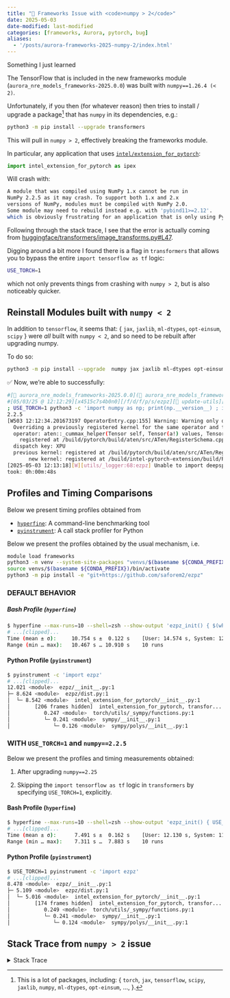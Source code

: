 ```yaml
---
title: "🚧 Frameworks Issue with <code>numpy > 2</code>"
date: 2025-05-03
date-modified: last-modified
categories: [frameworks, Aurora, pytorch, bug]
aliases:
  - '/posts/aurora-frameworks-2025-numpy-2/index.html'
---
```


Something I just learned

The TensorFlow that is included in the new frameworks module
(`aurora_nre_models_frameworks-2025.0.0`) was built with `numpy==1.26.4 (< 2)`.

Unfortunately, if you then (for whatever reason) then tries to 
install / upgrade a package[^a-lot] that has `numpy` in its dependencies, e.g.:

```bash
python3 -m pip install --upgrade transformers
```

[^a-lot]: This is a lot of packages, including:
    { `torch`, `jax`, `tensorflow`, `scipy`,
      `jaxlib`, `numpy`, `ml-dtypes`, `opt-einsum`, ..., }.

This will pull in `numpy > 2`, effectively breaking the frameworks module.

<!-- In particular, since any applications currently using `torch`, will _also_ be using [`intel/extension_for_pytorch`](https://github.com/intel/intel-extension-for-pytorch) -->

In particular, any application that uses
[`intel/extension_for_pytorch`](https://github.com/intel/intel-extension-for-pytorch):

```python
import intel_extension_for_pytorch as ipex
```

Will crash with:

```bash
A module that was compiled using NumPy 1.x cannot be run in
NumPy 2.2.5 as it may crash. To support both 1.x and 2.x
versions of NumPy, modules must be compiled with NumPy 2.0.
Some module may need to rebuild instead e.g. with 'pybind11>=2.12'.
which is obviously frustrating for an application that is only using PyTorch.
```

Following through the stack trace, I see that the error 
is actually coming from
[huggingface/transformers/image_transforms.py#L47](https://github.com/huggingface/transformers/image_transforms.py#L47).


Digging around a bit more I found there is a flag in `transformers` 
that allows you to bypass the entire `import tensorflow as tf` logic:

```bash
USE_TORCH=1
```

which not only prevents things from crashing with
`numpy > 2`, but is also noticeably quicker.

## Reinstall Modules built with `numpy < 2`

In addition to `tensorflow`, it seems that:
{ `jax`, `jaxlib`, `ml-dtypes`, `opt-einsum`, `scipy` }
were _all_ built with `numpy < 2`,
and so need to be rebuilt after upgrading numpy.

To do so:

```bash
python3 -m pip install --upgrade  numpy jax jaxlib ml-dtypes opt-einsum scipy transformers
```

✅ Now, we're able to successfully:

```bash
#[🐍 aurora_nre_models_frameworks-2025.0.0](👻 aurora_nre_models_frameworks-2025.0.0)
#[05/03/25 @ 12:12:29][x4515c7s4b0n0][/f/d/f/p/s/ezpz][🌱 update-utils][📦🤷✓] [⏱️ 25s]
; USE_TORCH=1 python3 -c 'import numpy as np; print(np.__version__) ; import ezpz '
2.2.5
[W503 12:12:34.201673197 OperatorEntry.cpp:155] Warning: Warning only once for all operators,  other operators may also be overridden.
  Overriding a previously registered kernel for the same operator and the same dispatch key
  operator: aten::_cummax_helper(Tensor self, Tensor(a!) values, Tensor(b!) indices, int dim) -> ()
    registered at /build/pytorch/build/aten/src/ATen/RegisterSchema.cpp:6
  dispatch key: XPU
  previous kernel: registered at /build/pytorch/build/aten/src/ATen/RegisterCPU.cpp:30476
       new kernel: registered at /build/intel-pytorch-extension/build/Release/csrc/gpu/csrc/aten/generated/ATen/RegisterXPU.cpp:2971 (function operator())
[2025-05-03 12:13:18][W][utils/_logger:68:ezpz] Unable to import deepspeed. Please install it to use DeepSpeed features.
took: 0h:00m:48s
```

## Profiles and Timing Comparisons

Below we present timing profiles obtained from 

- [`hyperfine`](https://github.com/sharkdp/hyperfine): A command-line benchmarking tool
- [`pyinstrument`](https://github.com/joerick/pyinstrument): A call stack profiler for Python

Below we present the profiles obtained by the usual mechanism, i.e.

```bash
module load frameworks
python3 -m venv --system-site-packages "venvs/$(basename ${CONDA_PREFIX})"
source venvs/$(basename ${CONDA_PREFIX})/bin/activate
python3 -m pip install -e "git+https://github.com/saforem2/ezpz"
```

### DEFAULT BEHAVIOR

##### Bash Profile (`hyperfine`)

```bash
$ hyperfine --max-runs=10 --shell=zsh --show-output 'ezpz_init() { $(which python3) -c "import ezpz" }; ezpz_init'
# ...[clipped]...
Time (mean ± σ):     10.754 s ±  0.122 s    [User: 14.574 s, System: 12.795 s]
Range (min … max):   10.467 s … 10.910 s    10 runs
```

#### Python Profile (`pyinstrument`)

```bash
$ pyinstrument -c 'import ezpz'
# ...[clipped]...
12.021 <module>  ezpz/__init__.py:1
├─ 8.624 <module>  ezpz/dist.py:1
│  └─ 8.542 <module>  intel_extension_for_pytorch/__init__.py:1
│        [206 frames hidden]  intel_extension_for_pytorch, transfor...
│           0.247 <module>  torch/utils/_sympy/functions.py:1
│           └─ 0.241 <module>  sympy/__init__.py:1
│              └─ 0.126 <module>  sympy/polys/__init__.py:1
```

### WITH `USE_TORCH=1` and `numpy==2.2.5`

Below we present the profiles and timing measurements
obtained:

1. After upgrading `numpy==2.25`

2. Skipping the `import tensorflow as tf`
   logic in `transformers` by specifying
   `USE_TORCH=1`, explicitly.

#### Bash Profile (`hyperfine`)

```bash
$ hyperfine --max-runs=10 --shell=zsh --show-output 'ezpz_init() { USE_TORCH=1 $(which python3) -c "import ezpz" }; ezpz_init'
# ...[clipped]...
Time (mean ± σ):      7.491 s ±  0.162 s    [User: 12.130 s, System: 11.940 s]
Range (min … max):    7.311 s …  7.883 s    10 runs
```

#### Python Profile (`pyinstrument`)

```bash
$ USE_TORCH=1 pyinstrument -c 'import ezpz'
# ...[clipped]...
8.478 <module>  ezpz/__init__.py:1
├─ 5.109 <module>  ezpz/dist.py:1
│  └─ 5.016 <module>  intel_extension_for_pytorch/__init__.py:1
│        [174 frames hidden]  intel_extension_for_pytorch, transfor...
│           0.249 <module>  torch/utils/_sympy/functions.py:1
│           └─ 0.241 <module>  sympy/__init__.py:1
│              └─ 0.124 <module>  sympy/polys/__init__.py:1
```


## Stack Trace from `numpy > 2` issue

<details closed><summary>Stack Trace</summary>


```bash
#[🐍 aurora_nre_models_frameworks-2025.0.0](👻 aurora_nre_models_frameworks-2025.0.0)
#[05/02/25 @ 15:46:43][x4005c2s6b0n0][/f/d/f/p/s/t/2/ezpz][🌱 update-utils][✓] [⏱️ 19s]
; ezpz-test --profile --tp 2 --pp 4
[W502 16:00:18.739960487 OperatorEntry.cpp:155] Warning: Warning only once for all operators,  other operators may also be overridden.
  Overriding a previously registered kernel for the same operator and the same dispatch key
  operator: aten::_cummax_helper(Tensor self, Tensor(a!) values, Tensor(b!) indices, int dim) -> ()
    registered at /build/pytorch/build/aten/src/ATen/RegisterSchema.cpp:6
  dispatch key: XPU
  previous kernel: registered at /build/pytorch/build/aten/src/ATen/RegisterCPU.cpp:30476
       new kernel: registered at /build/intel-pytorch-extension/build/Release/csrc/gpu/csrc/aten/generated/ATen/RegisterXPU.cpp:2971 (function operator())

A module that was compiled using NumPy 1.x cannot be run in
NumPy 2.2.5 as it may crash. To support both 1.x and 2.x
versions of NumPy, modules must be compiled with NumPy 2.0.
Some module may need to rebuild instead e.g. with 'pybind11>=2.12'.

If you are a user of the module, the easiest solution will be to
downgrade to 'numpy<2' or try to upgrade the affected module.
We expect that some modules will need time to support NumPy 2.

Traceback (most recent call last):  File "/lus/flare/projects/datascience/foremans/projects/saforem2/tmp/2025-05-02-150121/ezpz/venvs/aurora_nre_models_frameworks-2025.0.0/bin/ezpz-test", line 6, in <module>
    from ezpz.test import main
  File "/lus/flare/projects/datascience/foremans/projects/saforem2/tmp/2025-05-02-150121/ezpz/src/ezpz/__init__.py", line 102, in <module>
    from ezpz.dist import (
  File "/lus/flare/projects/datascience/foremans/projects/saforem2/tmp/2025-05-02-150121/ezpz/src/ezpz/dist.py", line 42, in <module>
    import intel_extension_for_pytorch as ipex  # type:ignore[missingTypeStubs]
  File "/opt/aurora/24.347.0/frameworks/aurora_nre_models_frameworks-2025.0.0/lib/python3.10/site-packages/intel_extension_for_pytorch/__init__.py", line 128, in <module>
    from . import xpu
  File "/opt/aurora/24.347.0/frameworks/aurora_nre_models_frameworks-2025.0.0/lib/python3.10/site-packages/intel_extension_for_pytorch/xpu/__init__.py", line 20, in <module>
    from .utils import *
  File "/opt/aurora/24.347.0/frameworks/aurora_nre_models_frameworks-2025.0.0/lib/python3.10/site-packages/intel_extension_for_pytorch/xpu/utils.py", line 7, in <module>
    from .. import frontend
  File "/opt/aurora/24.347.0/frameworks/aurora_nre_models_frameworks-2025.0.0/lib/python3.10/site-packages/intel_extension_for_pytorch/frontend.py", line 9, in <module>
    from .nn import utils
  File "/opt/aurora/24.347.0/frameworks/aurora_nre_models_frameworks-2025.0.0/lib/python3.10/site-packages/intel_extension_for_pytorch/nn/__init__.py", line 6, in <module>
    from .modules import FrozenBatchNorm2d
  File "/opt/aurora/24.347.0/frameworks/aurora_nre_models_frameworks-2025.0.0/lib/python3.10/site-packages/intel_extension_for_pytorch/nn/modules/__init__.py", line 11, in <module>
    from ...cpu.nn.linear_fuse_eltwise import IPEXLinearEltwise
  File "/opt/aurora/24.347.0/frameworks/aurora_nre_models_frameworks-2025.0.0/lib/python3.10/site-packages/intel_extension_for_pytorch/cpu/nn/linear_fuse_eltwise.py", line 3, in <module>
    from intel_extension_for_pytorch.nn.utils._weight_prepack import (
  File "/opt/aurora/24.347.0/frameworks/aurora_nre_models_frameworks-2025.0.0/lib/python3.10/site-packages/intel_extension_for_pytorch/nn/utils/__init__.py", line 1, in <module>
    from intel_extension_for_pytorch.nn.utils import _weight_prepack
  File "/opt/aurora/24.347.0/frameworks/aurora_nre_models_frameworks-2025.0.0/lib/python3.10/site-packages/intel_extension_for_pytorch/nn/utils/_weight_prepack.py", line 8, in <module>
    from intel_extension_for_pytorch.cpu.tpp.utils.blocked_layout import (
  File "/opt/aurora/24.347.0/frameworks/aurora_nre_models_frameworks-2025.0.0/lib/python3.10/site-packages/intel_extension_for_pytorch/cpu/tpp/__init__.py", line 2, in <module>
    from . import fused_bert
  File "/opt/aurora/24.347.0/frameworks/aurora_nre_models_frameworks-2025.0.0/lib/python3.10/site-packages/intel_extension_for_pytorch/cpu/tpp/fused_bert.py", line 16, in <module>
    from transformers.modeling_utils import apply_chunking_to_forward
  File "/lus/flare/projects/datascience/foremans/projects/saforem2/tmp/2025-05-02-150121/ezpz/venvs/aurora_nre_models_frameworks-2025.0.0/lib/python3.10/site-packages/transformers/modeling_utils.py", line 69, in <module>
    from .loss.loss_utils import LOSS_MAPPING
  File "/lus/flare/projects/datascience/foremans/projects/saforem2/tmp/2025-05-02-150121/ezpz/venvs/aurora_nre_models_frameworks-2025.0.0/lib/python3.10/site-packages/transformers/loss/loss_utils.py", line 21, in <module>
    from .loss_deformable_detr import DeformableDetrForObjectDetectionLoss, DeformableDetrForSegmentationLoss
  File "/lus/flare/projects/datascience/foremans/projects/saforem2/tmp/2025-05-02-150121/ezpz/venvs/aurora_nre_models_frameworks-2025.0.0/lib/python3.10/site-packages/transformers/loss/loss_deformable_detr.py", line 4, in <module>
    from ..image_transforms import center_to_corners_format
  File "/lus/flare/projects/datascience/foremans/projects/saforem2/tmp/2025-05-02-150121/ezpz/venvs/aurora_nre_models_frameworks-2025.0.0/lib/python3.10/site-packages/transformers/image_transforms.py", line 47, in <module>
    import tensorflow as tf
  File "/opt/aurora/24.347.0/frameworks/aurora_nre_models_frameworks-2025.0.0/lib/python3.10/site-packages/tensorflow/__init__.py", line 48, in <module>
    from tensorflow._api.v2 import __internal__
  File "/opt/aurora/24.347.0/frameworks/aurora_nre_models_frameworks-2025.0.0/lib/python3.10/site-packages/tensorflow/_api/v2/__internal__/__init__.py", line 8, in <module>
    from tensorflow._api.v2.__internal__ import autograph
  File "/opt/aurora/24.347.0/frameworks/aurora_nre_models_frameworks-2025.0.0/lib/python3.10/site-packages/tensorflow/_api/v2/__internal__/autograph/__init__.py", line 8, in <module>
    from tensorflow.python.autograph.core.ag_ctx import control_status_ctx # line: 34
  File "/opt/aurora/24.347.0/frameworks/aurora_nre_models_frameworks-2025.0.0/lib/python3.10/site-packages/tensorflow/python/autograph/core/ag_ctx.py", line 21, in <module>
    from tensorflow.python.autograph.utils import ag_logging
  File "/opt/aurora/24.347.0/frameworks/aurora_nre_models_frameworks-2025.0.0/lib/python3.10/site-packages/tensorflow/python/autograph/utils/__init__.py", line 17, in <module>
    from tensorflow.python.autograph.utils.context_managers import control_dependency_on_returns
  File "/opt/aurora/24.347.0/frameworks/aurora_nre_models_frameworks-2025.0.0/lib/python3.10/site-packages/tensorflow/python/autograph/utils/context_managers.py", line 19, in <module>
    from tensorflow.python.framework import ops
  File "/opt/aurora/24.347.0/frameworks/aurora_nre_models_frameworks-2025.0.0/lib/python3.10/site-packages/tensorflow/python/framework/ops.py", line 41, in <module>
    from tensorflow.python import pywrap_tfe
  File "/opt/aurora/24.347.0/frameworks/aurora_nre_models_frameworks-2025.0.0/lib/python3.10/site-packages/tensorflow/python/pywrap_tfe.py", line 25, in <module>
    from tensorflow.python._pywrap_tfe import *
AttributeError: _ARRAY_API not found
AttributeError: 'MessageFactory' object has no attribute 'GetPrototype'

# ...[clipped]...
```

</details>
